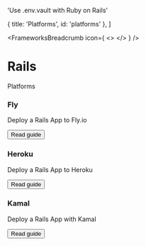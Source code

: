 

  'Use .env.vault with Ruby on Rails'

  { title: 'Platforms', id: 'platforms' },
]

<FrameworksBreadcrumb icon={
  <>
    <RailsIcon className="h-9 w-9 text-[#CC0000]"/>
  </>
} />
# Rails
<GuideHeading lead={description} />


<div className="my-16 xl:max-w-none">
  <Heading level={2} id="platforms">
    Platforms
  </Heading>
  <div className="not-prose mt-4 grid grid-cols-1 gap-x-6 gap-y-10 border-t border-zinc-900/5 pt-10 dark:border-white/5 sm:grid-cols-2 xl:max-w-none xl:grid-cols-3">
    <div key="fly" className="flex flex-row-reverse gap-6">
      <div className="flex-auto">
        <h3 className="text-sm font-semibold text-zinc-900 dark:text-white">
          Fly
        </h3>
        <p className="mt-1 text-sm text-zinc-600 dark:text-zinc-400">Deploy a Rails App to Fly.io</p>
        <p className="mt-4"><Button href="/docs/frameworks/rails/fly" variant="text" arrow="right">Read guide</Button></p>
      </div>
      <FlyIcon className="h-9 w-9 text-[#7B3BE2]"/>
    </div>
    <div key="heroku" className="flex flex-row-reverse gap-6">
      <div className="flex-auto">
        <h3 className="text-sm font-semibold text-zinc-900 dark:text-white">
          Heroku
        </h3>
        <p className="mt-1 text-sm text-zinc-600 dark:text-zinc-400">Deploy a Rails App to Heroku</p>
        <p className="mt-4"><Button href="/docs/frameworks/rails/heroku" variant="text" arrow="right">Read guide</Button></p>
      </div>
      <HerokuIcon className="h-9 w-9 text-[#430098]"/>
    </div>
    <div key="kamal" className="flex flex-row-reverse gap-6">
      <div className="flex-auto">
        <h3 className="text-sm font-semibold text-zinc-900 dark:text-white">
          Kamal
        </h3>
        <p className="mt-1 text-sm text-zinc-600 dark:text-zinc-400">Deploy a Rails App with Kamal</p>
        <p className="mt-4"><Button href="/docs/frameworks/rails/kamal" variant="text" arrow="right">Read guide</Button></p>
      </div>
      <KamalIcon className="h-9 w-9 text-[#3A80ED]"/>
    </div>
  </div>
</div>
